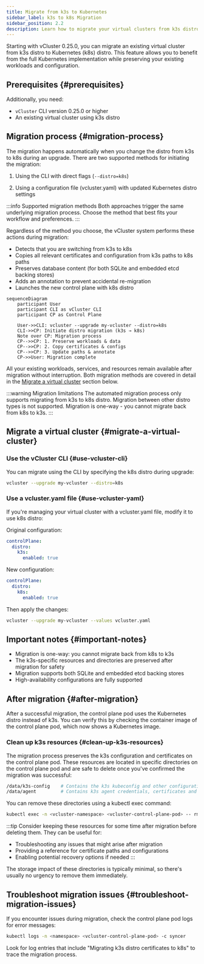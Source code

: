 ```yaml
---
title: Migrate from k3s to Kubernetes
sidebar_label: k3s to k8s Migration
sidebar_position: 2.2
description: Learn how to migrate your virtual clusters from k3s distro to Kubernetes (k8s) distro.
---
```



Starting with vCluster 0.25.0, you can migrate an existing virtual cluster from k3s distro to Kubernetes (k8s) distro. This feature allows you to benefit from the full Kubernetes implementation while preserving your existing workloads and configuration.

## Prerequisites {#prerequisites}

<BasePrerequisites />

Additionally, you need:
- `vCluster` CLI version 0.25.0 or higher
- An existing virtual cluster using k3s distro

## Migration process {#migration-process}

The migration happens automatically when you change the distro from k3s to k8s during an upgrade. There are two supported methods for initiating the migration:

1. Using the CLI with direct flags (`--distro=k8s`)
<!-- vale off -->
2. Using a configuration file (vcluster.yaml) with updated Kubernetes distro settings
<!-- vale on -->

:::info Supported migration methods
Both approaches trigger the same underlying migration process. Choose the method that best fits your workflow and preferences.
:::

Regardless of the method you choose, the vCluster system performs these actions during migration:

- Detects that you are switching from k3s to k8s
- Copies all relevant certificates and configuration from k3s paths to k8s paths
- Preserves database content (for both SQLite and embedded etcd backing stores)
- Adds an annotation to prevent accidental re-migration
- Launches the new control plane with k8s distro

```mermaid
sequenceDiagram
    participant User
    participant CLI as vCluster CLI
    participant CP as Control Plane

    User->>CLI: vcluster --upgrade my-vcluster --distro=k8s
    CLI->>CP: Initiate distro migration (k3s → k8s)
    Note over CP: Migration process
    CP-->>CP: 1. Preserve workloads & data
    CP-->>CP: 2. Copy certificates & configs
    CP-->>CP: 3. Update paths & annotate
    CP->>User: Migration complete
```

All your existing workloads, services, and resources remain available after migration without interruption. Both migration methods are covered in detail in the [Migrate a virtual cluster](#migrate-a-virtual-cluster) section below.

:::warning Migration limitations
The automated migration process only supports migrating from k3s to k8s distro. Migration between other distro types is not supported. Migration is one-way - you cannot migrate back from k8s to k3s.
:::

## Migrate a virtual cluster {#migrate-a-virtual-cluster}

<!-- vale off -->
### Use the vCluster CLI {#use-vcluster-cli}
<!-- vale on -->

You can migrate using the CLI by specifying the k8s distro during upgrade:

```bash title="Migrate using vcluster CLI"
vcluster --upgrade my-vcluster --distro=k8s
```

<!-- vale off -->
### Use a vcluster.yaml file {#use-vcluster-yaml}
<!-- vale on -->

<!-- vale off -->
If you're managing your virtual cluster with a vcluster.yaml file, modify it to use k8s distro:
<!-- vale on -->

Original configuration:

```yaml title="Original vcluster.yaml with k3s"
controlPlane:
  distro:
    k3s:
      enabled: true
```

New configuration:

```yaml title="Updated vcluster.yaml with k8s"
controlPlane:
  distro:
    k8s:
      enabled: true
```

Then apply the changes:

```bash title="Apply the updated configuration"
vcluster --upgrade my-vcluster --values vcluster.yaml
```

## Important notes {#important-notes}

- Migration is one-way: you cannot migrate back from k8s to k3s
- The k3s-specific resources and directories are preserved after migration for safety
- Migration supports both SQLite and embedded etcd backing stores
- High-availability configurations are fully supported

## After migration {#after-migration}

After a successful migration, the control plane pod uses the Kubernetes distro instead of k3s. You can verify this by checking the container image of the control plane pod, which now shows a Kubernetes image.

### Clean up k3s resources {#clean-up-k3s-resources}

The migration process preserves the k3s configuration and certificates on the control plane pod. These resources are located in specific directories on the control plane pod and are safe to delete once you've confirmed the migration was successful:

```bash title="k3s resource directories on the control plane pod"
/data/k3s-config    # Contains the k3s kubeconfig and other configuration files
/data/agent         # Contains k3s agent credentials, certificates and keys
```

You can remove these directories using a kubectl exec command:

```bash title="Removing k3s resources after successful migration"
kubectl exec -n <vcluster-namespace> <vcluster-control-plane-pod> -- rm -rf /data/k3s-config /data/agent
```

:::tip
Consider keeping these resources for some time after migration before deleting them. They can be useful for:
- Troubleshooting any issues that might arise after migration
- Providing a reference for certificate paths and configurations
- Enabling potential recovery options if needed
:::

The storage impact of these directories is typically minimal, so there's usually no urgency to remove them immediately.

## Troubleshoot migration issues {#troubleshoot-migration-issues}

If you encounter issues during migration, check the control plane pod logs for error messages:

```bash title="Check control plane logs"
kubectl logs -n <namespace> <vcluster-control-plane-pod> -c syncer
```

Look for log entries that include "Migrating k3s distro certificates to k8s" to trace the migration process.
